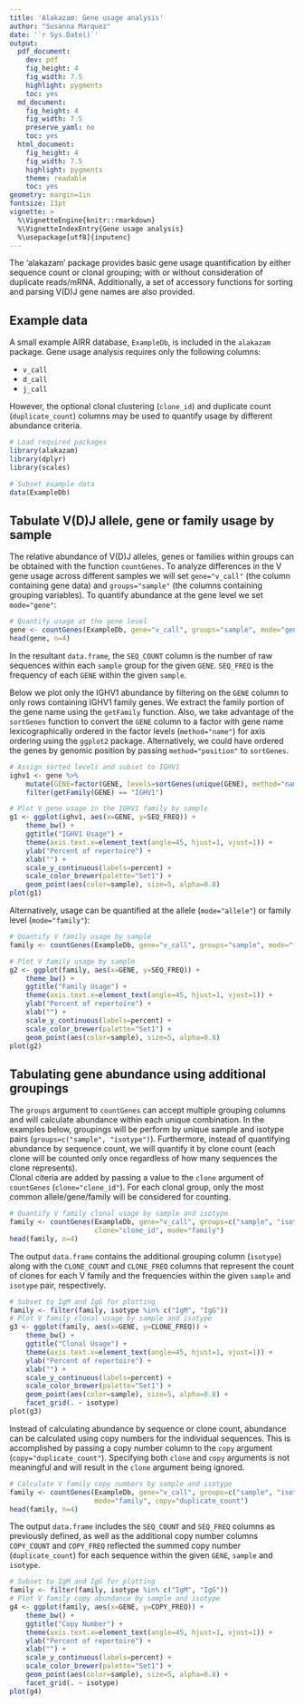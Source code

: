 ---
title: 'Alakazam: Gene usage analysis'
author: "Susanna Marquez"
date: '`r Sys.Date()`'
output:
  pdf_document:
    dev: pdf
    fig_height: 4
    fig_width: 7.5
    highlight: pygments
    toc: yes
  md_document:
    fig_height: 4
    fig_width: 7.5
    preserve_yaml: no
    toc: yes
  html_document:
    fig_height: 4
    fig_width: 7.5
    highlight: pygments
    theme: readable
    toc: yes
geometry: margin=1in
fontsize: 11pt
vignette: >
  %\VignetteEngine{knitr::rmarkdown}
  %\VignetteIndexEntry{Gene usage analysis}
  %\usepackage[utf8]{inputenc}
---

The 'alakazam' package provides basic gene usage quantification by either sequence count 
or clonal grouping; with or without consideration of duplicate reads/mRNA. Additionally, 
a set of accessory functions for sorting and parsing V(D)J gene names 
are also provided.

## Example data

A small example AIRR database, `ExampleDb`, is included in the `alakazam` package. 
Gene usage analysis requires only the following columns:

* `v_call`
* `d_call`
* `j_call`

However, the optional clonal clustering (`clone_id`) and duplicate count (`duplicate_count`) 
columns may be used to quantify usage by different abundance criteria.

```{r, eval=TRUE, warning=FALSE, message=FALSE}
# Load required packages
library(alakazam)
library(dplyr)
library(scales)

# Subset example data
data(ExampleDb)
```

## Tabulate V(D)J allele, gene or family usage by sample

The relative abundance of V(D)J alleles, genes or families within groups can be obtained 
with the function `countGenes`. To analyze differences in the V gene usage across 
different samples we will set `gene="v_call"` (the column containing gene data) and 
`groups="sample"` (the columns containing grouping variables). To quantify abundance at
the gene level we set `mode="gene"`:

```{r, eval=TRUE, warning=FALSE}
# Quantify usage at the gene level
gene <- countGenes(ExampleDb, gene="v_call", groups="sample", mode="gene")
head(gene, n=4)
```

In the resultant `data.frame`, the `SEQ_COUNT` column is the number of raw sequences within each `sample` 
group for the given `GENE`. `SEQ_FREQ` is the frequency of each `GENE` within the given `sample`.

Below we plot only the IGHV1 abundance by filtering on the `GENE` column to only rows 
containing IGHV1 family genes. We extract the family portion of the gene name using the 
`getFamily` function. Also, we take advantage of the `sortGenes` function to convert the 
`GENE` column to a factor with gene name lexicographically ordered in the factor levels 
(`method="name"`) for axis ordering using the `ggplot2` package. Alternatively, we could have 
ordered the genes by genomic position by passing `method="position"` to `sortGenes`.

```{r, eval=TRUE, warning=FALSE}
# Assign sorted levels and subset to IGHV1
ighv1 <- gene %>%
    mutate(GENE=factor(GENE, levels=sortGenes(unique(GENE), method="name"))) %>%
    filter(getFamily(GENE) == "IGHV1")

# Plot V gene usage in the IGHV1 family by sample
g1 <- ggplot(ighv1, aes(x=GENE, y=SEQ_FREQ)) +
    theme_bw() +
    ggtitle("IGHV1 Usage") +
    theme(axis.text.x=element_text(angle=45, hjust=1, vjust=1)) +
    ylab("Percent of repertoire") +
    xlab("") +
    scale_y_continuous(labels=percent) +
    scale_color_brewer(palette="Set1") +
    geom_point(aes(color=sample), size=5, alpha=0.8)
plot(g1)
```

Alternatively, usage can be quantified at the allele (`mode="allele"`) or 
family level (`mode="family"`):

```{r, eval=TRUE, warning=FALSE}
# Quantify V family usage by sample
family <- countGenes(ExampleDb, gene="v_call", groups="sample", mode="family")

# Plot V family usage by sample
g2 <- ggplot(family, aes(x=GENE, y=SEQ_FREQ)) +
    theme_bw() +
    ggtitle("Family Usage") +
    theme(axis.text.x=element_text(angle=45, hjust=1, vjust=1)) +
    ylab("Percent of repertoire") +
    xlab("") +
    scale_y_continuous(labels=percent) +
    scale_color_brewer(palette="Set1") +
    geom_point(aes(color=sample), size=5, alpha=0.8)
plot(g2)
```


## Tabulating gene abundance using additional groupings

The `groups` argument to `countGenes` can accept multiple grouping columns and
will calculate abundance within each unique combination. In the examples below,
groupings will be perform by unique sample and isotype pairs 
(`groups=c("sample", "isotype")`). Furthermore, instead of quantifying abundance
by sequence count, we will quantify it by clone count (each clone will
be counted only once regardless of how many sequences the clone represents).  
Clonal citeria are added by passing a value to the `clone` argument of `countGenes`
(`clone="clone_id"`). For each clonal group, only the most common allele/gene/family will
be considered for counting.

```{r, eval=TRUE, warning=FALSE}
# Quantify V family clonal usage by sample and isotype
family <- countGenes(ExampleDb, gene="v_call", groups=c("sample", "isotype"), 
                     clone="clone_id", mode="family")
head(family, n=4)
```

The output `data.frame` contains the additional grouping column (`isotype`) along with the 
`CLONE_COUNT` and `CLONE_FREQ` columns that represent the count of clones for each V family 
and the frequencies within the given `sample` and `isotype` pair, respectively.

```{r, eval=TRUE, warning=FALSE}
# Subset to IgM and IgG for plotting
family <- filter(family, isotype %in% c("IgM", "IgG"))
# Plot V family clonal usage by sample and isotype
g3 <- ggplot(family, aes(x=GENE, y=CLONE_FREQ)) +
    theme_bw() +
    ggtitle("Clonal Usage") +
    theme(axis.text.x=element_text(angle=45, hjust=1, vjust=1)) +
    ylab("Percent of repertoire") +
    xlab("") +
    scale_y_continuous(labels=percent) +
    scale_color_brewer(palette="Set1") +
    geom_point(aes(color=sample), size=5, alpha=0.8) +
    facet_grid(. ~ isotype)
plot(g3)
```

Instead of calculating abundance by sequence or clone count, abundance can be calculated
using copy numbers for the individual sequences.  This is accomplished by passing
a copy number column to the `copy` argument (`copy="duplicate_count"`). Specifying both
`clone` and `copy` arguments is not meaningful and will result in the `clone` argument
being ignored.

```{r, eval=TRUE, warning=FALSE}
# Calculate V family copy numbers by sample and isotype
family <- countGenes(ExampleDb, gene="v_call", groups=c("sample", "isotype"), 
                     mode="family", copy="duplicate_count")
head(family, n=4)
```

The output `data.frame` includes the `SEQ_COUNT` and `SEQ_FREQ` columns as previously defined, 
as well as the additional copy number columns `COPY_COUNT` and `COPY_FREQ` reflected the summed 
copy number (`duplicate_count`) for each sequence within the given `GENE`, `sample` and `isotype`.

```{r, eval=TRUE, warning=FALSE}
# Subset to IgM and IgG for plotting
family <- filter(family, isotype %in% c("IgM", "IgG"))
# Plot V family copy abundance by sample and isotype
g4 <- ggplot(family, aes(x=GENE, y=COPY_FREQ)) +
    theme_bw() +
    ggtitle("Copy Number") +
    theme(axis.text.x=element_text(angle=45, hjust=1, vjust=1)) +
    ylab("Percent of repertoire") +
    xlab("") +
    scale_y_continuous(labels=percent) +
    scale_color_brewer(palette="Set1") +
    geom_point(aes(color=sample), size=5, alpha=0.8) +
    facet_grid(. ~ isotype)
plot(g4)
```
